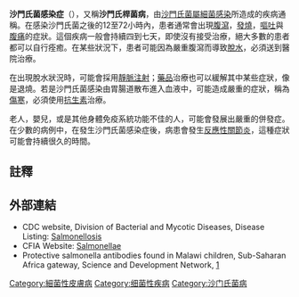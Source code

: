 {{Infobox medical condition (new)
| name            = 沙門氏菌感染症<br>{{small|Salmonellosis}}
| image           = SalmonellaNIAID.jpg
| caption         = [[Electron_micrograph|Electron micrograph]] showing ''Salmonella typhimurium'' (red) invading cultured human cells
| field           = [[Infectious_disease_(medical_specialty)|Infectious disease]]
| symptoms        = [[Diarrhea|Diarrhea]], [[fever|fever]], [[abdominal_pain|abdominal cramps]], [[vomiting|vomiting]]<ref name=CDC2015Pro>{{cite web|title=Salmonella|url=https://www.cdc.gov/salmonella/general/technical.html|website=CDC|accessdate=7 May 2017|language=en-us|date=9 March 2015|deadurl=no|archiveurl=https://web.archive.org/web/20170525021005/https://www.cdc.gov/salmonella/general/technical.html|archivedate=25 May 2017|df=}}</ref>
| complications   = [[Reactive_arthritis|Reactive arthritis]], [[irritable_bowel_syndrome|irritable bowel syndrome]]<ref name=Ha2013/>
| onset           = 0.5–3 days post exposure<ref name=CDC2015Pro/>
| duration        = 4–7 days<ref name=CDC2015Pro/>
| types           = Typhoidal, nontyphoidal<ref name=CDC2015Pro/>
| causes          = ''[[沙門氏菌屬|沙門氏菌屬]]''.<ref name=CDC2015Pro/>
| risks           = Old, young, [[immunocompromised|weak immune system]], [[bottle_feeding|bottle feeding]], [[proton_pump_inhibitors|proton pump inhibitors]]<ref name=CDC2015Pro/>
| diagnosis       = [[Stool_test|Stool test]]<ref name=NIH2017>{{cite web|title=Salmonella Infections|url=https://medlineplus.gov/salmonellainfections.html|website=MedlinePlus|accessdate=7 May 2017|language=en|deadurl=no|archiveurl=https://web.archive.org/web/20170430075116/https://medlineplus.gov/salmonellainfections.html|archivedate=30 April 2017|df=}}</ref>
| differential    = Other types of [[gastroenteritis|gastroenteritis]]<ref name=Ha2013>{{cite book|last1=Hald|first1=T.|title=Advances in microbial food safety: 2. Pathogen update: Salmonella|date=2013|publisher=Elsevier Inc. Chapters|isbn=9780128089606|page=2.2|url=https://books.google.com/books?id=qw10DAAAQBAJ&pg=PT6|language=en|deadurl=no|archiveurl=https://web.archive.org/web/20170910171411/https://books.google.com/books?id=qw10DAAAQBAJ&pg=PT6|archivedate=2017-09-10|df=}}</ref>
| prevention      = Proper preparation and cooking of food<ref name=WHO2016Fact>{{cite web|title=Salmonella (non-typhoidal)|url=http://www.who.int/mediacentre/factsheets/fs139/en/|website=World Health Organization|accessdate=7 May 2017|date=December 2016|deadurl=no|archiveurl=https://web.archive.org/web/20170420130035/http://www.who.int/mediacentre/factsheets/fs139/en/|archivedate=20 April 2017|df=}}</ref>
| treatment       = Fluids by mouth, intravenous fluids, [[antibiotic|antibiotic]]s<ref name=CDC2015Pro/>
| medication      = 
| prognosis       = 
| frequency       = 1.2 million non–typhoidal cases per year (US)<ref name=CDC2015Pro/>
| deaths          = 268,000 (2015)<ref name=GBD2015De>{{cite journal|last1=GBD 2015 Mortality and Causes of Death|first1=Collaborators.|title=Global, regional, and national life expectancy, all-cause mortality, and cause-specific mortality for 249 causes of death, 1980-2015: a systematic analysis for the Global Burden of Disease Study 2015.|journal=Lancet|date=8 October 2016|volume=388|issue=10053|pages=1459–1544|pmid=27733281|doi=10.1016/s0140-6736(16)31012-1|pmc=5388903}}</ref>
}}

'''沙門氏菌感染症'''（{{lang-en|Salmonellosis}}），又稱'''沙門氏桿菌病'''，由[[沙門氏菌屬|沙門氏菌屬]][[細菌|細菌]][[感染|感染]]所造成的疾病通稱。在感染沙門氏菌之後的12至72小時內，患者通常會出現[[腹瀉|腹瀉]]，[[發燒|發燒]]，[[嘔吐|嘔吐]]與[[腹痛|腹痛]]的症狀。這個疾病一般會持續四到七天，即使沒有接受治療，絕大多數的患者都可以自行痊癒。在某些狀況下，患者可能因為嚴重腹瀉而導致[[脫水|脫水]]，必須送到醫院治療。

在出現脫水狀況時，可能會採用[[靜脈注射|靜脈注射]]；[[藥品|藥品]]治療也可以緩解其中某些症狀，像是退燒。若是沙門氏菌感染由胃腸道散布進入血液中，可能造成嚴重的症狀，稱為[[傷寒|傷寒]]，必須使用[[抗生素|抗生素]]治療。

老人，嬰兒，或是其他身體免疫系統功能不佳的人，可能會發展出嚴重的併發症。在少數的病例中，在發生沙門氏菌感染症後，病患會發生[[反應性關節炎|反應性關節炎]]，這種症狀可能會持續很久的時間。

==註釋==
{{reflist|2}}

==外部連結==
{{Medical resources
|  ICD10 = {{ICD10|A|02|0|a|00}} 
|  ICD9 = {{ICD9|003.0}} 
|  MedlinePlus = 000294 
| DiseasesDB=11765
}}
{{Commons category|Salmonella}}
* CDC website, Division of Bacterial and Mycotic Diseases, Disease Listing: [https://web.archive.org/web/20100209040453/http://www.cdc.gov/nczved/dfbmd/disease_listing/salmonellosis_gi.html Salmonellosis]
* CFIA Website: [http://www.inspection.gc.ca/english/fssa/concen/cause/salmonellae.shtml Salmonellae] {{Wayback|url=http://www.inspection.gc.ca/english/fssa/concen/cause/salmonellae.shtml |date=20061209003106 }}
* Protective salmonella antibodies found in Malawi children, Sub-Saharan Africa gateway, Science and Development Network, [http://www.scidev.net/en/sub-suharan-africa/news/sub-saharan-africa-news-in-brief-13-25-march.html] {{Wayback|url=http://www.scidev.net/en/sub-suharan-africa/news/sub-saharan-africa-news-in-brief-13-25-march.html |date=20130521215431 }}

{{Gram-negative proteobacterial diseases}}

[[Category:細菌性皮膚病|Category:細菌性皮膚病]]
[[Category:细菌性疾病|Category:细菌性疾病]]
[[Category:沙门氏菌病|Category:沙门氏菌病]]